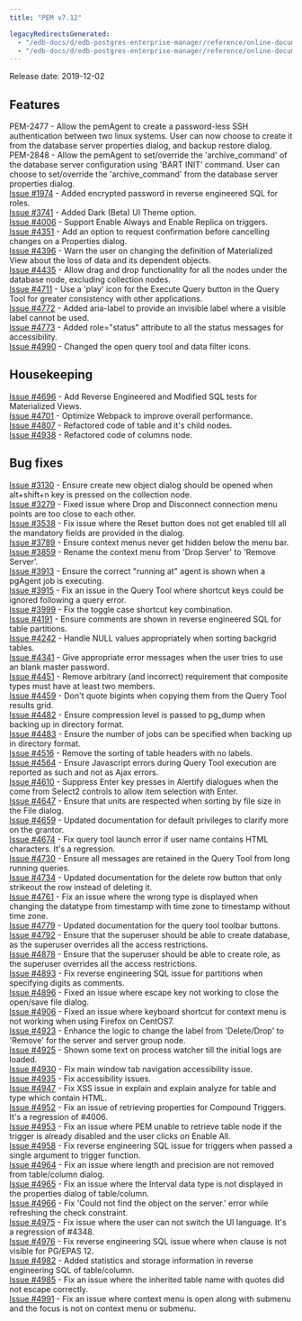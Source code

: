 ```yaml
---
title: "PEM v7.12"

legacyRedirectsGenerated:
  - "/edb-docs/d/edb-postgres-enterprise-manager/reference/online-documentation/8.0/pem_release_notes_7_12.html"
  - "/edb-docs/d/edb-postgres-enterprise-manager/reference/online-documentation/latest/pem_release_notes_7_12.html"
---
```


Release date: 2019-12-02

## Features

PEM-2477 - Allow the pemAgent to create a password-less SSH authentication between two linux systems. User can now choose to create it from the database server properties dialog, and backup restore dialog.  
PEM-2848 - Allow the pemAgent to set/override the 'archive_command' of the database server configuration using 'BART INIT' command. User can choose to set/override the 'archive_command' from the database server properties dialog.  
[Issue #1974](https://redmine.postgresql.org/issues/1974) - Added encrypted password in reverse engineered SQL for roles.  
[Issue #3741](https://redmine.postgresql.org/issues/3741) - Added Dark (Beta) UI Theme option.  
[Issue #4006](https://redmine.postgresql.org/issues/4006) - Support Enable Always and Enable Replica on triggers.  
[Issue #4351](https://redmine.postgresql.org/issues/4351) - Add an option to request confirmation before cancelling changes on a Properties dialog.  
[Issue #4396](https://redmine.postgresql.org/issues/4396) - Warn the user on changing the definition of Materialized View about the loss of data and its dependent objects.  
[Issue #4435](https://redmine.postgresql.org/issues/4435) - Allow drag and drop functionality for all the nodes under the database node, excluding collection nodes.  
[Issue #4711](https://redmine.postgresql.org/issues/4711) - Use a 'play' icon for the Execute Query button in the Query Tool for greater consistency with other applications.  
[Issue #4772](https://redmine.postgresql.org/issues/4772) - Added aria-label to provide an invisible label where a visible label cannot be used.  
[Issue #4773](https://redmine.postgresql.org/issues/4773) - Added role="status" attribute to all the status messages for accessibility.  
[Issue #4990](https://redmine.postgresql.org/issues/4990) - Changed the open query tool and data filter icons.

## Housekeeping

[Issue #4696](https://redmine.postgresql.org/issues/4696) - Add Reverse Engineered and Modified SQL tests for Materialized Views.  
[Issue #4701](https://redmine.postgresql.org/issues/4701) - Optimize Webpack to improve overall performance.  
[Issue #4807](https://redmine.postgresql.org/issues/4807) - Refactored code of table and it's child nodes.  
[Issue #4938](https://redmine.postgresql.org/issues/4938) - Refactored code of columns node.

## Bug fixes

[Issue #3130](https://redmine.postgresql.org/issues/3130) - Ensure create new object dialog should be opened when alt+shift+n key is pressed on the collection node.  
[Issue #3279](https://redmine.postgresql.org/issues/3279) - Fixed issue where Drop and Disconnect connection menu points are too close to each other.  
[Issue #3538](https://redmine.postgresql.org/issues/3538) - Fix issue where the Reset button does not get enabled till all the mandatory fields are provided in the dialog.  
[Issue #3789](https://redmine.postgresql.org/issues/3789) - Ensure context menus never get hidden below the menu bar.  
[Issue #3859](https://redmine.postgresql.org/issues/3859) - Rename the context menu from 'Drop Server' to 'Remove Server'.  
[Issue #3913](https://redmine.postgresql.org/issues/3913) - Ensure the correct "running at" agent is shown when a pgAgent job is executing.  
[Issue #3915](https://redmine.postgresql.org/issues/3915) - Fix an issue in the Query Tool where shortcut keys could be ignored following a query error.  
[Issue #3999](https://redmine.postgresql.org/issues/3999) - Fix the toggle case shortcut key combination.  
[Issue #4191](https://redmine.postgresql.org/issues/4191) - Ensure comments are shown in reverse engineered SQL for table partitions.  
[Issue #4242](https://redmine.postgresql.org/issues/4242) - Handle NULL values appropriately when sorting backgrid tables.  
[Issue #4341](https://redmine.postgresql.org/issues/4341) - Give appropriate error messages when the user tries to use an blank master password.  
[Issue #4451](https://redmine.postgresql.org/issues/4451) - Remove arbitrary (and incorrect) requirement that composite types must have at least two members.  
[Issue #4459](https://redmine.postgresql.org/issues/4459) - Don't quote bigints when copying them from the Query Tool results grid.  
[Issue #4482](https://redmine.postgresql.org/issues/4482) - Ensure compression level is passed to pg_dump when backing up in directory format.  
[Issue #4483](https://redmine.postgresql.org/issues/4483) - Ensure the number of jobs can be specified when backing up in directory format.  
[Issue #4516](https://redmine.postgresql.org/issues/4516) - Remove the sorting of table headers with no labels.  
[Issue #4564](https://redmine.postgresql.org/issues/4564) - Ensure Javascript errors during Query Tool execution are reported as such and not as Ajax errors.  
[Issue #4610](https://redmine.postgresql.org/issues/4610) - Suppress Enter key presses in Alertify dialogues when the come from Select2 controls to allow item selection with Enter.  
[Issue #4647](https://redmine.postgresql.org/issues/4647) - Ensure that units are respected when sorting by file size in the File dialog.  
[Issue #4659](https://redmine.postgresql.org/issues/4659) - Updated documentation for default privileges to clarify more on the grantor.  
[Issue #4674](https://redmine.postgresql.org/issues/4674) - Fix query tool launch error if user name contains HTML characters. It's a regression.  
[Issue #4730](https://redmine.postgresql.org/issues/4730) - Ensure all messages are retained in the Query Tool from long running queries.  
[Issue #4734](https://redmine.postgresql.org/issues/4734) - Updated documentation for the delete row button that only strikeout the row instead of deleting it.  
[Issue #4761](https://redmine.postgresql.org/issues/4761) - Fix an issue where the wrong type is displayed when changing the datatype from timestamp with time zone to timestamp without time zone.  
[Issue #4779](https://redmine.postgresql.org/issues/4779) - Updated documentation for the query tool toolbar buttons.  
[Issue #4792](https://redmine.postgresql.org/issues/4792) - Ensure that the superuser should be able to create database, as the superuser overrides all the access restrictions.  
[Issue #4878](https://redmine.postgresql.org/issues/4878) - Ensure that the superuser should be able to create role, as the superuser overrides all the access restrictions.  
[Issue #4893](https://redmine.postgresql.org/issues/4893) - Fix reverse engineering SQL issue for partitions when specifying digits as comments.  
[Issue #4896](https://redmine.postgresql.org/issues/4896) - Fixed an issue where escape key not working to close the open/save file dialog.  
[Issue #4906](https://redmine.postgresql.org/issues/4906) - Fixed an issue where keyboard shortcut for context menu is not working when using Firefox on CentOS7.  
[Issue #4923](https://redmine.postgresql.org/issues/4923) - Enhance the logic to change the label from 'Delete/Drop' to 'Remove' for the server and server group node.  
[Issue #4925](https://redmine.postgresql.org/issues/4925) - Shown some text on process watcher till the initial logs are loaded.  
[Issue #4930](https://redmine.postgresql.org/issues/4930) - Fix main window tab navigation accessibility issue.  
[Issue #4935](https://redmine.postgresql.org/issues/4935) - Fix accessibility issues.  
[Issue #4947](https://redmine.postgresql.org/issues/4947) - Fix XSS issue in explain and explain analyze for table and type which contain HTML.  
[Issue #4952](https://redmine.postgresql.org/issues/4952) - Fix an issue of retrieving properties for Compound Triggers. It's a regression of #4006.  
[Issue #4953](https://redmine.postgresql.org/issues/4953) - Fix an issue where PEM unable to retrieve table node if the trigger is already disabled and the user clicks on Enable All.  
[Issue #4958](https://redmine.postgresql.org/issues/4958) - Fix reverse engineering SQL issue for triggers when passed a single argument to trigger function.  
[Issue #4964](https://redmine.postgresql.org/issues/4964) - Fix an issue where length and precision are not removed from table/column dialog.  
[Issue #4965](https://redmine.postgresql.org/issues/4965) - Fix an issue where the Interval data type is not displayed in the properties dialog of table/column.  
[Issue #4966](https://redmine.postgresql.org/issues/4966) - Fix 'Could not find the object on the server.' error while refreshing the check constraint.  
[Issue #4975](https://redmine.postgresql.org/issues/4975) - Fix issue where the user can not switch the UI language. It's a regression of #4348.  
[Issue #4976](https://redmine.postgresql.org/issues/4976) - Fix reverse engineering SQL issue where when clause is not visible for PG/EPAS 12.  
[Issue #4982](https://redmine.postgresql.org/issues/4982) - Added statistics and storage information in reverse engineering SQL of table/column.  
[Issue #4985](https://redmine.postgresql.org/issues/4985) - Fix an issue where the inherited table name with quotes did not escape correctly.  
[Issue #4991](https://redmine.postgresql.org/issues/4991) - Fix an issue where context menu is open along with submenu and the focus is not on context menu or submenu.
